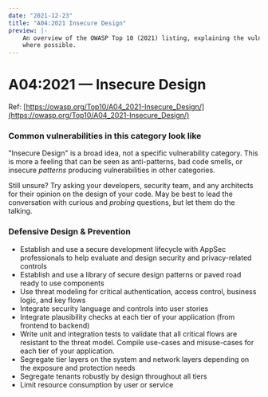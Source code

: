```yaml
---
date: "2021-12-23"
title: "A04:2021 Insecure Design"
preview: |-
    An overview of the OWASP Top 10 (2021) listing, explaining the vulnerabilities and throwing in examples 
    where possible.
---
```


# A04:2021 &mdash; Insecure Design

Ref: [https://owasp.org/Top10/A04_2021-Insecure_Design/](https://owasp.org/Top10/A04_2021-Insecure_Design/)

### Common vulnerabilities in this category look like

"Insecure Design" is a broad idea, not a specific vulnerability category. This is more 
a feeling that can be seen as anti-patterns, bad code smells, or insecure _patterns_ producing 
vulnerabilities in other categories.

Still unsure? Try asking your developers, security team, and any architects for their opinion 
on the design of your code. May be best to lead the conversation with curious and _probing_ 
questions, but let them do the talking.

### Defensive Design & Prevention

- Establish and use a secure development lifecycle with AppSec professionals to help evaluate and design security and privacy-related controls
- Establish and use a library of secure design patterns or paved road ready to use components
- Use threat modeling for critical authentication, access control, business logic, and key flows
- Integrate security language and controls into user stories
- Integrate plausibility checks at each tier of your application (from frontend to backend)
- Write unit and integration tests to validate that all critical flows are resistant to the threat model. Compile use-cases and misuse-cases for each tier of your application.
- Segregate tier layers on the system and network layers depending on the exposure and protection needs
- Segregate tenants robustly by design throughout all tiers
- Limit resource consumption by user or service